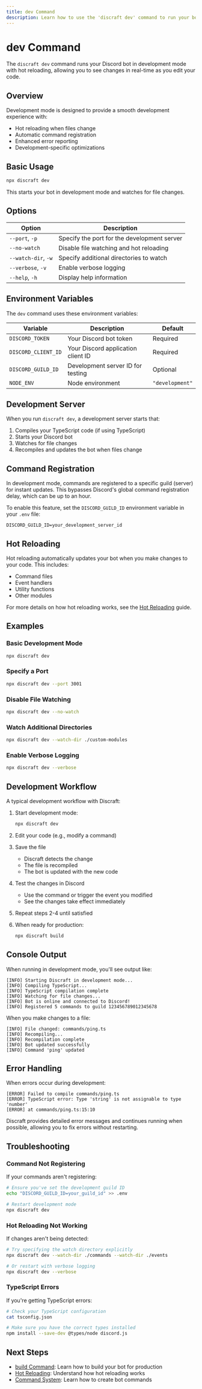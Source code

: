 ```yaml
---
title: dev Command
description: Learn how to use the 'discraft dev' command to run your bot in development mode with hot reloading.
---
```


# dev Command

The `discraft dev` command runs your Discord bot in development mode with hot reloading, allowing you to see changes in real-time as you edit your code.

## Overview

Development mode is designed to provide a smooth development experience with:
- Hot reloading when files change
- Automatic command registration
- Enhanced error reporting
- Development-specific optimizations

## Basic Usage

```bash
npx discraft dev
```

This starts your bot in development mode and watches for file changes.

## Options

| Option | Description |
|--------|-------------|
| `--port`, `-p` | Specify the port for the development server |
| `--no-watch` | Disable file watching and hot reloading |
| `--watch-dir`, `-w` | Specify additional directories to watch |
| `--verbose`, `-v` | Enable verbose logging |
| `--help`, `-h` | Display help information |

## Environment Variables

The `dev` command uses these environment variables:

| Variable | Description | Default |
|----------|-------------|---------|
| `DISCORD_TOKEN` | Your Discord bot token | Required |
| `DISCORD_CLIENT_ID` | Your Discord application client ID | Required |
| `DISCORD_GUILD_ID` | Development server ID for testing | Optional |
| `NODE_ENV` | Node environment | `"development"` |

## Development Server

When you run `discraft dev`, a development server starts that:

1. Compiles your TypeScript code (if using TypeScript)
2. Starts your Discord bot
3. Watches for file changes
4. Recompiles and updates the bot when files change

## Command Registration

In development mode, commands are registered to a specific guild (server) for instant updates. This bypasses Discord's global command registration delay, which can be up to an hour.

To enable this feature, set the `DISCORD_GUILD_ID` environment variable in your `.env` file:

```
DISCORD_GUILD_ID=your_development_server_id
```

## Hot Reloading

Hot reloading automatically updates your bot when you make changes to your code. This includes:

- Command files
- Event handlers
- Utility functions
- Other modules

For more details on how hot reloading works, see the [Hot Reloading](/docs/core-concepts/hot-reloading) guide.

## Examples

### Basic Development Mode

```bash
npx discraft dev
```

### Specify a Port

```bash
npx discraft dev --port 3001
```

### Disable File Watching

```bash
npx discraft dev --no-watch
```

### Watch Additional Directories

```bash
npx discraft dev --watch-dir ./custom-modules
```

### Enable Verbose Logging

```bash
npx discraft dev --verbose
```

## Development Workflow

A typical development workflow with Discraft:

1. Start development mode:
   ```bash
   npx discraft dev
   ```

2. Edit your code (e.g., modify a command)

3. Save the file
   - Discraft detects the change
   - The file is recompiled
   - The bot is updated with the new code

4. Test the changes in Discord
   - Use the command or trigger the event you modified
   - See the changes take effect immediately

5. Repeat steps 2-4 until satisfied

6. When ready for production:
   ```bash
   npx discraft build
   ```

## Console Output

When running in development mode, you'll see output like:

```
[INFO] Starting Discraft in development mode...
[INFO] Compiling TypeScript...
[INFO] TypeScript compilation complete
[INFO] Watching for file changes...
[INFO] Bot is online and connected to Discord!
[INFO] Registered 5 commands to guild 123456789012345678
```

When you make changes to a file:

```
[INFO] File changed: commands/ping.ts
[INFO] Recompiling...
[INFO] Recompilation complete
[INFO] Bot updated successfully
[INFO] Command 'ping' updated
```

## Error Handling

When errors occur during development:

```
[ERROR] Failed to compile commands/ping.ts
[ERROR] TypeScript error: Type 'string' is not assignable to type 'number'
[ERROR] at commands/ping.ts:15:10
```

Discraft provides detailed error messages and continues running when possible, allowing you to fix errors without restarting.

## Troubleshooting

### Command Not Registering

If your commands aren't registering:

```bash
# Ensure you've set the development guild ID
echo "DISCORD_GUILD_ID=your_guild_id" >> .env

# Restart development mode
npx discraft dev
```

### Hot Reloading Not Working

If changes aren't being detected:

```bash
# Try specifying the watch directory explicitly
npx discraft dev --watch-dir ./commands --watch-dir ./events

# Or restart with verbose logging
npx discraft dev --verbose
```

### TypeScript Errors

If you're getting TypeScript errors:

```bash
# Check your TypeScript configuration
cat tsconfig.json

# Make sure you have the correct types installed
npm install --save-dev @types/node discord.js
```

## Next Steps

- [build Command](/docs/cli/build): Learn how to build your bot for production
- [Hot Reloading](/docs/core-concepts/hot-reloading): Understand how hot reloading works
- [Command System](/docs/core-concepts/command-system): Learn how to create bot commands
